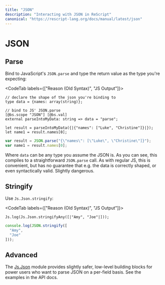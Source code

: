 ```yaml
---
title: "JSON"
description: "Interacting with JSON in ReScript"
canonical: "https://rescript-lang.org/docs/manual/latest/json"
---
```


# JSON

## Parse

Bind to JavaScript's `JSON.parse` and type the return value as the type you're expecting:

<CodeTab labels={["Reason (Old Syntax)", "JS Output"]}>

```re
// declare the shape of the json you're binding to
type data = {names: array(string)};

// bind to JS' JSON.parse
[@bs.scope "JSON"] [@bs.val]
external parseIntoMyData: string => data = "parse";

let result = parseIntoMyData({|{"names": ["Luke", "Christine"]}|});
let name1 = result.names[0];
```
```js
var result = JSON.parse("{\"names\": [\"Luke\", \"Christine\"]}");
var name1 = result.names[0];
```

</CodeTab>

Where `data` can be any type you assume the JSON is. As you can see, this compiles to a straightforward `JSON.parse` call. As with regular JS, this is convenient, but has no guarantee that e.g. the data is correctly shaped, or even syntactically valid. Slightly dangerous.

## Stringify

Use `Js.Json.stringify`:

<CodeTab labels={["Reason (Old Syntax)", "JS Output"]}>

```re
Js.log(Js.Json.stringifyAny([|"Amy", "Joe"|]));
```
```js
console.log(JSON.stringify([
  "Amy",
  "Joe"
]));
```

</CodeTab>

## Advanced

The [Js.Json](/apis/latest/js/json) module provides slightly safer, low-level building blocks for power users who want to parse JSON on a per-field basis. See the examples in the API docs.
